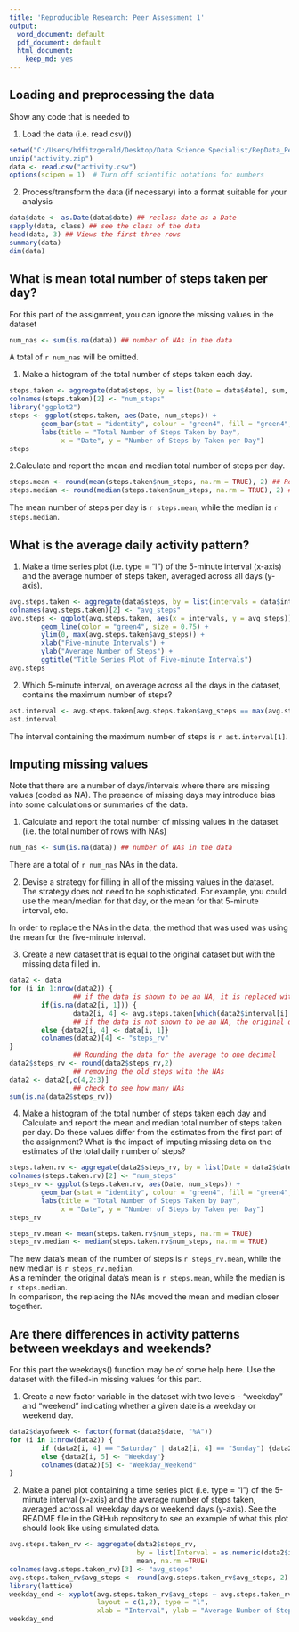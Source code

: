 ```yaml
---
title: 'Reproducible Research: Peer Assessment 1'
output:
  word_document: default
  pdf_document: default
  html_document:
    keep_md: yes
---
```



## Loading and preprocessing the data  

Show any code that is needed to

1. Load the data (i.e. read.csv())  

```r
setwd("C:/Users/bdfitzgerald/Desktop/Data Science Specialist/RepData_PeerAssessment1")
unzip("activity.zip")
data <- read.csv("activity.csv")
options(scipen = 1)  # Turn off scientific notations for numbers
```

2. Process/transform the data (if necessary) into a format suitable for your analysis  

```r
data$date <- as.Date(data$date) ## reclass date as a Date
sapply(data, class) ## see the class of the data
head(data, 3) ## Views the first three rows
summary(data)
dim(data)
```
  
  
## What is mean total number of steps taken per day?

For this part of the assignment, you can ignore the missing values in the dataset

```r
num_nas <- sum(is.na(data)) ## number of NAs in the data
```

A total of `r num_nas` will be omitted.  
  
1. Make a histogram of the total number of steps taken each day.  

```r
steps.taken <- aggregate(data$steps, by = list(Date = data$date), sum, na.rm = TRUE)
colnames(steps.taken)[2] <- "num_steps"
library("ggplot2")
steps <- ggplot(steps.taken, aes(Date, num_steps)) + 
        geom_bar(stat = "identity", colour = "green4", fill = "green4", width = 1) + 
        labs(title = "Total Number of Steps Taken by Day", 
             x = "Date", y = "Number of Steps by Taken per Day") 
steps
```
  
2.Calculate and report the mean and median total number of steps per day.   

```r
steps.mean <- round(mean(steps.taken$num_steps, na.rm = TRUE), 2) ## Round to two decimals 
steps.median <- round(median(steps.taken$num_steps, na.rm = TRUE), 2) ## Round to two decimals
```

The mean number of steps per day is `r steps.mean`, while the median is `r steps.median`.

## What is the average daily activity pattern?

1. Make a time series plot (i.e. type = "l") of the 5-minute interval (x-axis) and the average number of steps taken, averaged across all days (y-axis).

```r
avg.steps.taken <- aggregate(data$steps, by = list(intervals = data$interval), mean, na.rm = TRUE) 
colnames(avg.steps.taken)[2] <- "avg_steps"
avg.steps <- ggplot(avg.steps.taken, aes(x = intervals, y = avg_steps)) +
        geom_line(color = "green4", size = 0.75) +
        ylim(0, max(avg.steps.taken$avg_steps)) +
        xlab("Five-minute Intervals") +
        ylab("Average Number of Steps") +
        ggtitle("Title Series Plot of Five-minute Intervals") 
avg.steps
```

2. Which 5-minute interval, on average across all the days in the dataset, contains the maximum number of steps?

```r
ast.interval <- avg.steps.taken[avg.steps.taken$avg_steps == max(avg.steps.taken$avg_steps), ]
ast.interval
```

The interval containing the maximum number of steps is `r ast.interval[1]`.

## Imputing missing values

Note that there are a number of days/intervals where there are missing values (coded as NA). The presence of missing days may introduce bias into some calculations or summaries of the data.

1. Calculate and report the total number of missing values in the dataset (i.e. the total number of rows with NAs)

```r
num_nas <- sum(is.na(data)) ## number of NAs in the data
```

There are a total of `r num_nas` NAs in the data.

2. Devise a strategy for filling in all of the missing values in the dataset. The strategy does not need to be sophisticated. For example, you could use the mean/median for that day, or the mean for that 5-minute interval, etc.

In order to replace the NAs in the data, the method that was used was using the mean for the five-minute interval.

3. Create a new dataset that is equal to the original dataset but with the missing data filled in.

```r
data2 <- data
for (i in 1:nrow(data2)) {
                ## if the data is shown to be an NA, it is replaced with the avg
        if(is.na(data2[i, 1])) {
                data2[i, 4] <- avg.steps.taken[which(data2$interval[i] == avg.steps.taken$interval),]$avg_steps} 
                ## if the data is not shown to be an NA, the original data was placed in
        else {data2[i, 4] <- data[i, 1]}
        colnames(data2)[4] <- "steps_rv"
}
                ## Rounding the data for the average to one decimal
data2$steps_rv <- round(data2$steps_rv,2)
                ## removing the old steps with the NAs
data2 <- data2[,c(4,2:3)]
                ## check to see how many NAs
sum(is.na(data2$steps_rv))
```

4. Make a histogram of the total number of steps taken each day and Calculate and report the mean and median total number of steps taken per day. Do these values differ from the estimates from the first part of the assignment? What is the impact of imputing missing data on the estimates of the total daily number of steps?

```r
steps.taken.rv <- aggregate(data2$steps_rv, by = list(Date = data2$date), sum, na.rm = TRUE)
colnames(steps.taken.rv)[2] <- "num_steps"
steps_rv <- ggplot(steps.taken.rv, aes(Date, num_steps)) + 
        geom_bar(stat = "identity", colour = "green4", fill = "green4", width = 1) + 
        labs(title = "Total Number of Steps Taken by Day", 
             x = "Date", y = "Number of Steps by Taken per Day")
steps_rv
```
```r
steps_rv.mean <- mean(steps.taken.rv$num_steps, na.rm = TRUE)
steps_rv.median <- median(steps.taken.rv$num_steps, na.rm = TRUE)
```

The new data's mean of the number of steps is `r steps_rv.mean`, while the new median is `r steps_rv.median`.    
As a reminder, the original data's mean is `r steps.mean`, while the median is `r steps.median`.  
In comparison, the replacing the NAs moved the mean and median closer together.   

## Are there differences in activity patterns between weekdays and weekends?

For this part the weekdays() function may be of some help here. Use the dataset with the filled-in missing values for this part.

1. Create a new factor variable in the dataset with two levels - "weekday" and "weekend" indicating whether a given date is a weekday or weekend day.

```r
data2$dayofweek <- factor(format(data2$date, "%A"))
for (i in 1:nrow(data2)) {
        if (data2[i, 4] == "Saturday" | data2[i, 4] == "Sunday") {data2[i, 5] <- "Weekend"}
        else {data2[i, 5] <- "Weekday"}
        colnames(data2)[5] <- "Weekday_Weekend"
}
```


2. Make a panel plot containing a time series plot (i.e. type = "l") of the 5-minute interval (x-axis) and the average number of steps taken, averaged across all weekday days or weekend days (y-axis). See the README file in the GitHub repository to see an example of what this plot should look like using simulated data.

```r
avg.steps.taken_rv <- aggregate(data2$steps_rv, 
                                by = list(Interval = as.numeric(data2$interval), Weekday_end = data2$Weekday_Weekend), 
                                mean, na.rm =TRUE)
colnames(avg.steps.taken_rv)[3] <- "avg_steps"
avg.steps.taken_rv$avg_steps <- round(avg.steps.taken_rv$avg_steps, 2)
library(lattice)
weekday_end <- xyplot(avg.steps.taken_rv$avg_steps ~ avg.steps.taken_rv$Interval | avg.steps.taken_rv$Weekday_end,
                      layout = c(1,2), type = "l", 
                      xlab = "Interval", ylab = "Average Number of Steps")
weekday_end
```

